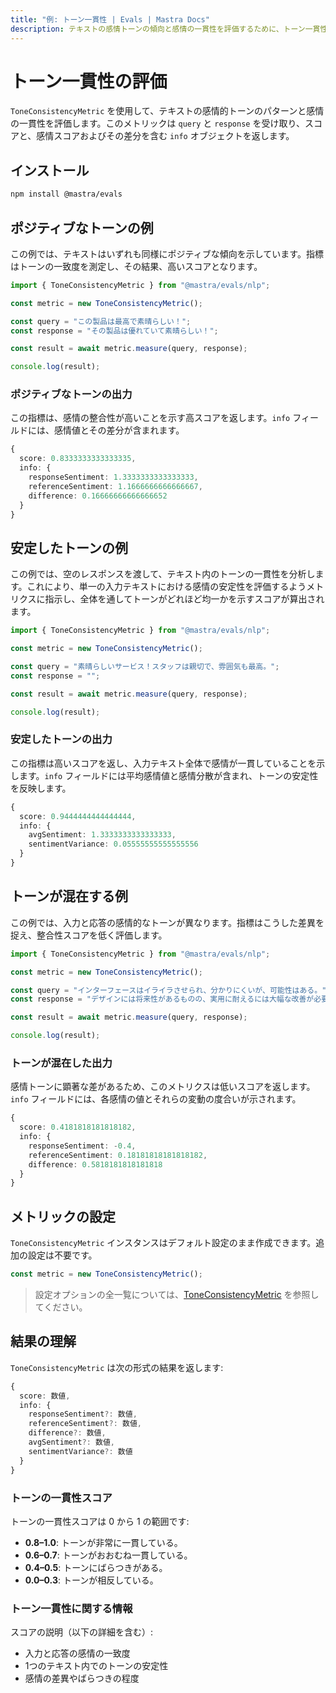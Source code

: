 ```yaml
---
title: "例: トーン一貫性 | Evals | Mastra Docs"
description: テキストの感情トーンの傾向と感情の一貫性を評価するために、トーン一貫性メトリクスを使用する例。
---
```




# トーン一貫性の評価

<ScorerCallout />

`ToneConsistencyMetric` を使用して、テキストの感情的トーンのパターンと感情の一貫性を評価します。このメトリックは `query` と `response` を受け取り、スコアと、感情スコアおよびその差分を含む `info` オブジェクトを返します。

## インストール

```bash copy
npm install @mastra/evals
```


## ポジティブなトーンの例

この例では、テキストはいずれも同様にポジティブな傾向を示しています。指標はトーンの一致度を測定し、その結果、高いスコアとなります。

```typescript filename="src/example-positive-tone.ts" showLineNumbers copy
import { ToneConsistencyMetric } from "@mastra/evals/nlp";

const metric = new ToneConsistencyMetric();

const query = "この製品は最高で素晴らしい！";
const response = "その製品は優れていて素晴らしい！";

const result = await metric.measure(query, response);

console.log(result);
```


### ポジティブなトーンの出力

この指標は、感情の整合性が高いことを示す高スコアを返します。`info` フィールドには、感情値とその差分が含まれます。

```typescript
{
  score: 0.8333333333333335,
  info: {
    responseSentiment: 1.3333333333333333,
    referenceSentiment: 1.1666666666666667,
    difference: 0.16666666666666652
  }
}
```


## 安定したトーンの例

この例では、空のレスポンスを渡して、テキスト内のトーンの一貫性を分析します。これにより、単一の入力テキストにおける感情の安定性を評価するようメトリクスに指示し、全体を通してトーンがどれほど均一かを示すスコアが算出されます。

```typescript filename="src/example-stable-tone.ts" showLineNumbers copy
import { ToneConsistencyMetric } from "@mastra/evals/nlp";

const metric = new ToneConsistencyMetric();

const query = "素晴らしいサービス！スタッフは親切で、雰囲気も最高。";
const response = "";

const result = await metric.measure(query, response);

console.log(result);
```


### 安定したトーンの出力

この指標は高いスコアを返し、入力テキスト全体で感情が一貫していることを示します。`info` フィールドには平均感情値と感情分散が含まれ、トーンの安定性を反映します。

```typescript
{
  score: 0.9444444444444444,
  info: {
    avgSentiment: 1.3333333333333333,
    sentimentVariance: 0.05555555555555556
  }
}
```


## トーンが混在する例

この例では、入力と応答の感情的なトーンが異なります。指標はこうした差異を捉え、整合性スコアを低く評価します。

```typescript filename="src/example-mixed-tone.ts" showLineNumbers copy
import { ToneConsistencyMetric } from "@mastra/evals/nlp";

const metric = new ToneConsistencyMetric();

const query = "インターフェースはイライラさせられ、分かりにくいが、可能性はある。";
const response = "デザインには将来性があるものの、実用に耐えるには大幅な改善が必要だ。";

const result = await metric.measure(query, response);

console.log(result);
```


### トーンが混在した出力

感情トーンに顕著な差があるため、このメトリクスは低いスコアを返します。`info` フィールドには、各感情の値とそれらの変動の度合いが示されます。

```typescript
{
  score: 0.4181818181818182,
  info: {
    responseSentiment: -0.4,
    referenceSentiment: 0.18181818181818182,
    difference: 0.5818181818181818
  }
}
```


## メトリックの設定

`ToneConsistencyMetric` インスタンスはデフォルト設定のまま作成できます。追加の設定は不要です。

```typescript
const metric = new ToneConsistencyMetric();
```

> 設定オプションの全一覧については、[ToneConsistencyMetric](/reference/evals/tone-consistency.mdx) を参照してください。


## 結果の理解

`ToneConsistencyMetric` は次の形式の結果を返します:

```typescript
{
  score: 数値,
  info: {
    responseSentiment?: 数値,
    referenceSentiment?: 数値,
    difference?: 数値,
    avgSentiment?: 数値,
    sentimentVariance?: 数値
  }
}
```


### トーンの一貫性スコア

トーンの一貫性スコアは 0 から 1 の範囲です:

- **0.8–1.0**: トーンが非常に一貫している。
- **0.6–0.7**: トーンがおおむね一貫している。
- **0.4–0.5**: トーンにばらつきがある。
- **0.0–0.3**: トーンが相反している。

### トーン一貫性に関する情報

スコアの説明（以下の詳細を含む）:

- 入力と応答の感情の一致度
- 1つのテキスト内でのトーンの安定性
- 感情の差異やばらつきの程度

<GithubLink
  outdated={true}
  marginTop='mt-16'
  link="https://github.com/mastra-ai/mastra/blob/main/examples/basics/evals/tone-consistency"
/>